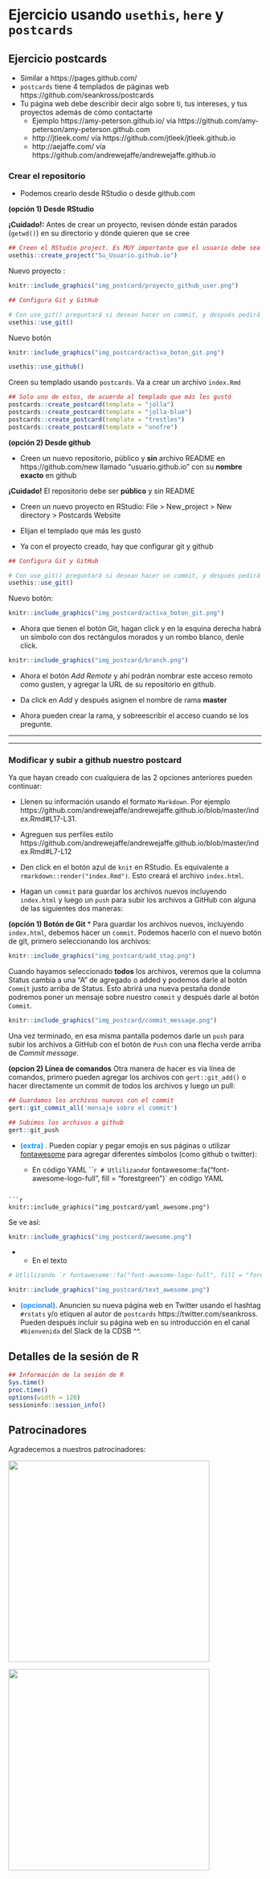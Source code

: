 # Ejercicio usando `usethis`, `here` y `postcards`

## Ejercicio postcards
* Similar a https://pages.github.com/
* `postcards` tiene 4 templados de páginas web https://github.com/seankross/postcards
* Tu página web debe describir decir algo sobre ti, tus intereses, y tus proyectos además de cómo contactarte
  - Ejemplo https://amy-peterson.github.io/ vía https://github.com/amy-peterson/amy-peterson.github.com
  - http://jtleek.com/ vía https://github.com/jtleek/jtleek.github.io
  - http://aejaffe.com/ vía https://github.com/andrewejaffe/andrewejaffe.github.io


### Crear el repositorio
* Podemos crearlo desde RStudio o desde github.com

**(opción 1) Desde RStudio**

<div class="alert alert-block alert-danger">
<b>¡Cuidado!:</b> Antes de crear un proyecto, revisen dónde están parados (`getwd()`) en su directorio y dónde quieren que se cree
</div>

```r
## Creen el RStudio project. Es MUY importante que el usuario debe sea igual que en github
usethis::create_project("Su_Usuario.github.io")
```

Nuevo proyecto :

```r
knitr::include_graphics("img_postcard/proyecto_github_user.png")
```

```r
## Configura Git y GitHub

# Con use_git() preguntará si desean hacer un commit, y después pedirá reiniciar Rstudio para que obtengan un nuevo botón llamado "git()"
usethis::use_git()
```

Nuevo botón

```r
knitr::include_graphics("img_postcard/activa_boton_git.png")
```

```r
usethis::use_github()
```


Creen su templado usando `postcards`. Va a crear un archivo `index.Rmd`

```r
## Solo uno de estos, de acuerdo al templado que más les gustó
postcards::create_postcard(template = "jolla")
postcards::create_postcard(template = "jolla-blue")
postcards::create_postcard(template = "trestles")
postcards::create_postcard(template = "onofre")
```

**(opción 2) Desde github**

* Creen un nuevo repositorio, público y **sin** archivo README en https://github.com/new llamado "usuario.github.io" con su **nombre exacto** en github

<div class="alert alert-warning">
  <strong>¡Cuidado!</strong> El repositorio debe ser **público** y sin README
</div>

* Creen un nuevo proyecto en RStudio: 
  File > New_project > New directory > Postcards Website 
  
* Elijan el templado que más les gustó

* Ya con el proyecto creado, hay que configurar git y github

```r
## Configura Git y GitHub

# Con use_git() preguntará si desean hacer un commit, y después pedirá reiniciar Rstudio para que obtengan un nuevo botón llamado "git()"
usethis::use_git()
```

  
  
Nuevo botón: 

```r
knitr::include_graphics("img_postcard/activa_boton_git.png")
```

* Ahora que tienen el botón Git, hagan click y en la esquina derecha habrá un símbolo con dos  rectángulos morados y un rombo blanco, denle click.

```r
knitr::include_graphics("img_postcard/branch.png")
```

* Ahora el botón *Add Remote* y ahí podrán nombrar este acceso remoto como gusten, y agregar la URL de su repositorio en github.

* Da click en *Add* y después asignen el nombre de rama **master**

* Ahora pueden crear la rama, y sobreescribir el acceso cuando se los pregunte.

-----------------------------


-----------------------------

### Modificar y subir a github nuestro postcard

Ya que hayan creado con cualquiera de las 2 opciones anteriores pueden continuar:

* Llenen su información usando el formato `Markdown`. Por ejemplo https://github.com/andrewejaffe/andrewejaffe.github.io/blob/master/index.Rmd#L17-L31.
* Agreguen sus perfiles estilo https://github.com/andrewejaffe/andrewejaffe.github.io/blob/master/index.Rmd#L7-L12
* Den click en el botón azul de `knit` en RStudio. Es equivalente a `rmarkdown::render("index.Rmd")`. Esto creará el archivo `index.html`.

* Hagan un `commit` para guardar los archivos nuevos incluyendo `index.html` y luego un `push` para subir los archivos a GitHub con alguna de las siguientes dos maneras:

**(opción 1) Botón de Git**
* Para guardar los archivos nuevos, incluyendo `index.html`, debemos hacer un `commit`. Podemos hacerlo con el nuevo botón de git, primero seleccionando los archivos: 

```r
knitr::include_graphics("img_postcard/add_stag.png")
```

Cuando hayamos seleccionado **todos** los archivos, veremos que la columna Status cambia a una "A" de agregado o added y podemos darle al botón `Commit` justo arriba de Status. Esto abrirá una nueva pestaña donde podremos poner un mensaje sobre nuestro `commit` y después darle al botón `Commit`.

```r
knitr::include_graphics("img_postcard/commit_message.png")
```

Una vez terminado, en esa misma pantalla podemos darle un `push` para subir los archivos a GitHub con el botón de  `Push` con una flecha verde arriba de *Commit message*.


**(opcion 2) Línea de comandos**
Otra manera de hacer es vía línea de comandos, primero pueden agregar los archivos con `gert::git_add()`  o hacer directamente un commit de todos los archivos y luego un pull:

```r
## Guardamos los archivos nuevos con el commit
gert::git_commit_all('mensaje sobre el commit')

## Subimos los archivos a github
gert::git_push
```

* <span style="color:DodgerBlue">**(extra)** </span>. Pueden copiar y pegar emojis en sus páginas o utilizar [fontawesome](https://github.com/rstudio/fontawesome) para agregar diferentes símbolos (como github o twitter):

  - En código YAML
```r


# Utlilizando `r fontawesome::fa("font-awesome-logo-full", fill = "forestgreen")` en código YAML

```

```r
knitr::include_graphics("img_postcard/yaml_awesome.png")
```

  Se ve así:
  
```r
knitr::include_graphics("img_postcard/awesome.png")
```

* 
   - En el texto


```r


# Utlilizando `r fontawesome::fa("font-awesome-logo-full", fill = "forestgreen")` en el texto

```

```r
knitr::include_graphics("img_postcard/text_awesome.png")
```


* <span style="color:DodgerBlue">**(opcional)**</span>. Anuncien su nueva página web en Twitter usando el hashtag `#rstats` y/o etiquen al autor de `postcards` https://twitter.com/seankross. Pueden después incluir su página web en su introducción en el canal `#bienvenida` del Slack de la CDSB ^^.

## Detalles de la sesión de R

```r
## Información de la sesión de R
Sys.time()
proc.time()
options(width = 120)
sessioninfo::session_info()
```

## Patrocinadores {-}

Agradecemos a nuestros patrocinadores:

<a href="https://comunidadbioinfo.github.io/es/post/cs_and_s_event_fund_award/#.YJH-wbVKj8A"><img src="https://comunidadbioinfo.github.io/post/2021-01-27-cs_and_s_event_fund_award/spanish_cs_and_s_award.jpeg" width="400px" align="center"/></a>

<a href="https://www.r-consortium.org/"><img src="https://www.r-consortium.org/wp-content/uploads/sites/13/2016/09/RConsortium_Horizontal_Pantone.png" width="400px" align="center"/></a>
